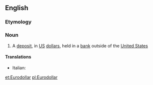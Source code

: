 ==English==

===Etymology===
{{prefix|Euro|dollar}}

===Noun===
{{wikipedia}}
{{en-noun}}

# A [[deposit]], in [[US]] [[dollar]]s, held in a [[bank]] outside of the [[United States]]

====Translations====
{{trans-top|a deposit, in US dollars, held in a bank outside of the United States}}
* Italian: {{t-|it|eurodollaro|m}}
{{trans-mid}}
{{trans-bottom}}

[[et:Eurodollar]]
[[pl:Eurodollar]]